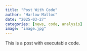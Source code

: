 ```yaml
---
title: "Post With Code"
author: "Harlow Malloc"
date: "2025-03-27"
categories: [news, code, analysis]
image: "image.jpg"
---
```


This is a post with executable code.
